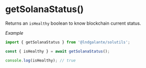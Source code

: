 # getSolanaStatus()

Returns an `isHealthy` boolean to know blockchain current status.

_Example_

```typescript
import { getSolanaStatus } from '@lndgalante/solutils';

const { isHealthy } = await getSolanaStatus();

console.log(isHealthy); // true
```
